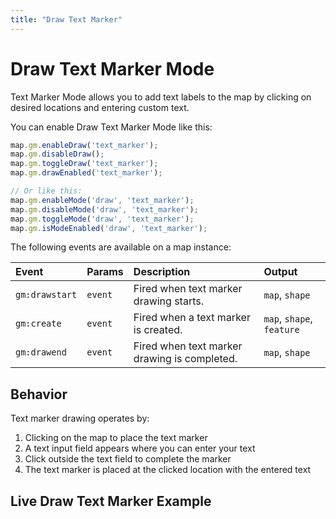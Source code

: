 ```yaml
---
title: "Draw Text Marker"
---
```


# Draw Text Marker Mode

Text Marker Mode allows you to add text labels to the map by clicking on desired locations and entering custom text.

You can enable Draw Text Marker Mode like this:

```js
map.gm.enableDraw('text_marker');
map.gm.disableDraw();
map.gm.toggleDraw('text_marker');
map.gm.drawEnabled('text_marker');

// Or like this:
map.gm.enableMode('draw', 'text_marker');
map.gm.disableMode('draw', 'text_marker');
map.gm.toggleMode('draw', 'text_marker');
map.gm.isModeEnabled('draw', 'text_marker');
```

The following events are available on a map instance:

| Event           | Params | Description                                      | Output                    |
| :-------------- | :----- | :----------------------------------------------- |:--------------------------|
| `gm:drawstart`  | `event`| Fired when text marker drawing starts.           | `map`, `shape`            |
| `gm:create`     | `event`| Fired when a text marker is created.             | `map`, `shape`, `feature` |
| `gm:drawend`    | `event`| Fired when text marker drawing is completed.     | `map`, `shape`            |


## Behavior

Text marker drawing operates by:
1. Clicking on the map to place the text marker
2. A text input field appears where you can enter your text
3. Click outside the text field to complete the marker
4. The text marker is placed at the clicked location with the entered text

## Live Draw Text Marker Example

<BrowserOnlyGmMap
  gmOptions={drawTextMarkerOptions} />
